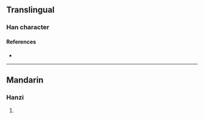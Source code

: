 {{also|璸}}
{{character info}}
==Translingual==

===Han character===
{{Han char|rn=96|rad=玉|as=10|sn=14|four=|canj=MGJOC|ids=⿰𤣩宾}}

====References====
* {{Han ref|kx=0740.111|hdz=21132.081|uh=7478|ud=29816}}

----

==Mandarin==

===Hanzi===
{{cmn-hanzi|pin=[[bīn]] ([[bin1]])|wg=pin<sup>1</sup>}}

# {{rfdef|cmn|sort=玉10}}